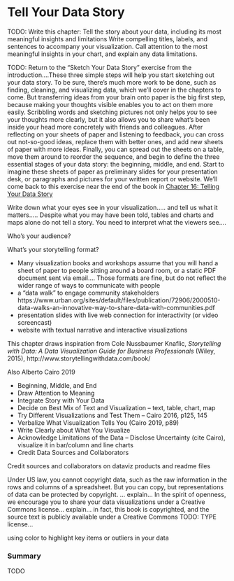 # Tell Your Data Story {#story}
TODO: Write this chapter: Tell the story about your data, including its most meaningful insights and limitations
Write compelling titles, labels, and sentences to accompany your visualization. Call attention to the most meaningful insights in your chart, and explain any data limitations.

TODO: Return to the "Sketch Your Data Story" exercise from the introduction....These three simple steps will help you start sketching out your data story. To be sure, there's much more work to be done, such as finding, cleaning, and visualizing data, which we'll cover in the chapters to come. But transferring ideas from your brain onto paper is the big first step, because making your thoughts visible enables you to act on them more easily. Scribbling words and sketching pictures not only helps *you* to see your thoughts more clearly, but it also allows you to share what's been inside your head more concretely with friends and colleagues. After reflecting on your sheets of paper and listening to feedback, you can cross out not-so-good ideas, replace them with better ones, and add new sheets of paper with more ideas. Finally, you can spread out the sheets on a table, move them around to reorder the sequence, and begin to define the three essential stages of your data story: the beginning, middle, and end. Start to imagine these sheets of paper as preliminary slides for your presentation desk, or paragraphs and pictures for your written report or website. We'll come back to this exercise near the end of the book in [Chapter 16: Telling Your Data Story](story.html)

Write down what your eyes see in your visualization..... and tell us what it matters.....  Despite what you may have been told, tables and charts and maps alone do not tell a story. You need to interpret what the viewers see....

Who's your audience?

What's your storytelling format?

- Many visualization books and workshops assume that you will hand a sheet of paper to people sitting around a board room, or a static PDF document sent via email.... Those formats are fine, but do not reflect the wider range of ways to communicate with people
- a "data walk" to engage community stakeholders https://www.urban.org/sites/default/files/publication/72906/2000510-data-walks-an-innovative-way-to-share-data-with-communities.pdf
- presentation slides with live web connection for interactivity (or video screencast)
- website with textual narrative and interactive visualizations

This chapter draws inspiration from Cole Nussbaumer Knaflic, *Storytelling with Data: A Data Visualization Guide for Business Professionals* (Wiley, 2015), http://www.storytellingwithdata.com/book/

Also Alberto Cairo 2019

- Beginning, Middle, and End
- Draw Attention to Meaning
- Integrate Story with Your Data
- Decide on Best Mix of Text and Visualization -- text, table, chart, map
- Try Different Visualizations and Test Them -- Cairo 2016, p125, 145
- Verbalize What Visualization Tells You (Cairo 2019, p89)
- Write Clearly about What You Visualize
- Acknowledge Limitations of the Data  -- Disclose Uncertainty (cite Cairo), visualize it in bar/column and line charts
- Credit Data Sources and Collaborators

Credit sources and collaborators on dataviz products and readme files

Under US law, you cannot copyright data, such as the raw information in the rows and columns of a spreadsheet. But you can copy, but representations of data can be protected by copyright. ... explain...  In the spirit of openness, we encourage you to share your data visualizations under a Creative Commons license... explain... in fact, this book is copyrighted, and the source text is publicly available under a Creative Commons TODO: TYPE license...

using color to highlight key items or outliers in your data

### Summary {- #summary15}
TODO
